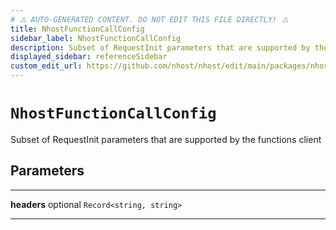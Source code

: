 ```yaml
---
# ⚠️ AUTO-GENERATED CONTENT. DO NOT EDIT THIS FILE DIRECTLY! ⚠️
title: NhostFunctionCallConfig
sidebar_label: NhostFunctionCallConfig
description: Subset of RequestInit parameters that are supported by the functions client
displayed_sidebar: referenceSidebar
custom_edit_url: https://github.com/nhost/nhost/edit/main/packages/nhost-js/src/clients/functions/types.ts#L41
---
```


# `NhostFunctionCallConfig`

Subset of RequestInit parameters that are supported by the functions client

## Parameters

---

**<span className="parameter-name">headers</span>** <span className="optional-status">optional</span> <code>Record&lt;string, string&gt;</code>

---
